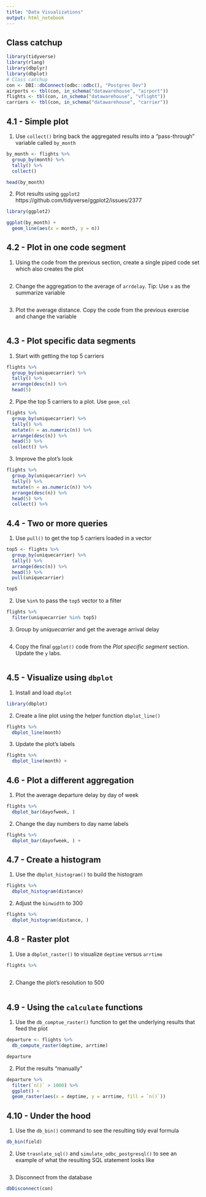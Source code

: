```yaml
---
title: "Data Visualizations"
output: html_notebook
---
```


## Class catchup

```r
library(tidyverse)
library(rlang)
library(dbplyr)
library(dbplot)
# Class catchup
con <- DBI::dbConnect(odbc::odbc(), "Postgres Dev")
airports <- tbl(con, in_schema("datawarehouse", "airport")) 
flights <- tbl(con, in_schema("datawarehouse", "vflight"))
carriers <- tbl(con, in_schema("datawarehouse", "carrier"))
```

## 4.1 - Simple plot

1. Use `collect()` bring back the aggregated results into a "pass-through" variable called `by_month`
```r
by_month <- flights %>%
  group_by(month) %>%
  tally() %>%
  collect() 

head(by_month)
```

2. Plot results using `ggplot2`
https://github.com/tidyverse/ggplot2/issues/2377

```r
library(ggplot2)

ggplot(by_month) +
  geom_line(aes(x = month, y = n)) 
```

## 4.2 - Plot in one code segment

1. Using the code from the previous section, create a single piped code set which also creates the plot
```r

```

2. Change the aggregation to the average of `arrdelay`.  Tip: Use `x` as the summarize variable 
```r

```

3. Plot the average distance. Copy the code from the previous exercise and change the variable
```r

```

## 4.3 - Plot specific data segments

1. Start with getting the top 5 carriers
```r
flights %>%
  group_by(uniquecarrier) %>%
  tally() %>%
  arrange(desc(n)) %>%
  head(5) 
```

2. Pipe the top 5 carriers to a plot. Use `geom_col`
```r
flights %>%
  group_by(uniquecarrier) %>%
  tally() %>%
  mutate(n = as.numeric(n)) %>%
  arrange(desc(n)) %>%
  head(5) %>%
  collect() %>%
```

3. Improve the plot's look
```r
flights %>%
  group_by(uniquecarrier) %>%
  tally() %>%
  mutate(n = as.numeric(n)) %>%
  arrange(desc(n)) %>%
  head(5) %>%
  collect() %>%
```

## 4.4 - Two or more queries

1. Use `pull()` to get the top 5 carriers loaded in a vector
```r
top5 <- flights %>%
  group_by(uniquecarrier) %>%
  tally() %>%
  arrange(desc(n)) %>%
  head(5) %>%
  pull(uniquecarrier)

top5
```

2. Use `%in%` to pass the `top5` vector to a filter
```r
flights %>%
  filter(uniquecarrier %in% top5) 
```

3. Group by *uniquecarrier* and get the average arrival delay
```r

```

4. Copy the final `ggplot()` code from the *Plot specific segment* section. Update the `y` labs.
```r

```

## 4.5 - Visualize using `dbplot`

1. Install and load `dbplot`
```r
library(dbplot)
```

2. Create a line plot using the helper function `dbplot_line()`

```r
flights %>%
  dbplot_line(month)
```

3. Update the plot's labels
```r
flights %>%
  dbplot_line(month) +

```

## 4.6 - Plot a different aggregation

1. Plot the average departure delay by day of week
```r
flights %>%
  dbplot_bar(dayofweek, )
```

2. Change the day numbers to day name labels
```r
flights %>%
  dbplot_bar(dayofweek, ) +
```

## 4.7 - Create a histogram

1. Use the `dbplot_histogram()` to build the histogram
```r
flights %>%
  dbplot_histogram(distance)
```

2. Adjust the `binwidth` to 300

```r
flights %>%
  dbplot_histogram(distance, )
```

## 4.8 - Raster plot

1. Use a `dbplot_raster()` to visualize `deptime` versus `arrtime`
```r
flights %>%
  
```

2. Change the plot's resolution to 500
```r
  
```


## 4.9 - Using the `calculate` functions

1. Use the `db_comptue_raster()` function to get the underlying results that feed the plot
```r
departure <- flights %>%
  db_compute_raster(deptime, arrtime)

departure
```

2. Plot the results "manually"
```r
departure %>%
  filter(`n()` > 1000) %>%
  ggplot() +
  geom_raster(aes(x = deptime, y = arrtime, fill = `n()`))
```

## 4.10 - Under the hood 

1. Use the `db_bin()` command to see the resulting tidy eval formula
```r
db_bin(field)
```

2. Use `trasnlate_sql()` and `simulate_odbc_postgresql()` to see an example of what the resulting SQL statement looks like
```r

```

3. Disconnect from the database

```r
dbDisconnect(con)
```
